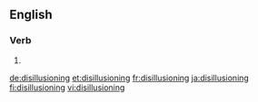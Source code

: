 ==English==

===Verb===
{{head|en|present participle}}

# {{present participle of|disillusion|lang=en}}

[[de:disillusioning]]
[[et:disillusioning]]
[[fr:disillusioning]]
[[ja:disillusioning]]
[[fi:disillusioning]]
[[vi:disillusioning]]